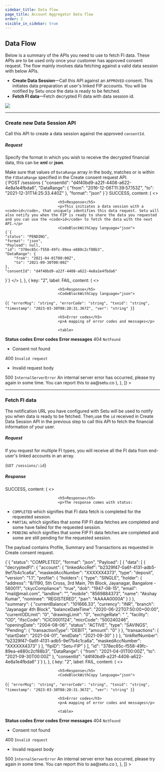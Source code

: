 ```yaml
---
sidebar_title: Data flow
page_title: Account Aggregator Data flow
order: 2
visible_in_sidebar: true
---
```


## Data Flow

Below is a summary of the APIs you need to use to fetch FI data. These APIs are to be used only once your customer has approved consent request. The flow mainly involves data fetching against a valid data session with below APIs.

-   **Create Data Session**—Call this API against an `APPROVED` consent. This initiates data preparation at user's linked FIP accounts. You will be notified by Setu once the data is ready to be fetched.
-   **Fetch FI data**—Fetch decrypted FI data with data session id.

![](https://storage.googleapis.com/strapi-assets/latest/data_session_56485983c0/data_session_56485983c0.png)

<hr class="primary" />

### Create new Data Session API

Call this API to create a data session against the approved `consentId`.

##### Request

Specify the format in which you wish to receive the decrypted financial data, this can be **xml** or **json**.

<Callout type="tip">
    Make sure that values of <code>DataRange</code> array in the body, matches
    or is within the <code>FIDataRange</code> specified in the Create consent
    request API.
</Callout>

<br />

<CodeBlockWithCopy language="json">
    {`POST /sessions
{
    "consentId": "d4f40bd9-a22f-4408-a622-4e8a1e4fbda6",
    "DataRange": {
        "from": "2016-12-06T11:39:57.153Z",
        "to": "2021-12-31T14:25:33.440Z"
    },
    "format": "json"
}`}
</CodeBlockWithCopy>
<Row>
    <Portion desktopSpan="whole">
        <Tabs
            tabs={[
                {
                    key: "1",
                    label: <Badge type="success">SUCCESS</Badge>,
                    content: (
                        <>
                            
                            
                            <h5>Response</h5>
                            <p>This initiates a data session with a <code>id</code>, that uniquely identifies this data request. Setu will also notify you when the FIP is ready to share the data you requested and you can use the <code>id</code> to fetch the data with the next API.</p>
                            <CodeBlockWithCopy language="json">
    {`{
    "status": "PENDING",
    "format": "json",
    "Payload": null,
    "id": "378ec65c-f558-49fc-89ea-e880c2cf88b3",
    "DataRange": {
        "from": "2021-04-01T00:00Z",
        "to": "2021-09-30T00:00Z"
    },
    "consentId": "d4f40bd9-a22f-4408-a622-4e8a1e4fbda6"
}`}
</CodeBlockWithCopy>
                        </>
                    ),
                },
                {
                    key: "2",
                    label: <Badge type="failure">FAIL</Badge>,
                    content: (
                        <>
                            
                            
                            <h5>Response</h5>
                            <CodeBlockWithCopy language="json">
{`{
  "errorMsg": "string",
  "errorCode": "string",
  "txnid": "string",
  "timestamp": "2023-03-30T08:20:31.367Z",
  "ver": "string"
}`}
</CodeBlockWithCopy>
                            
                            <h5>Error codes</h5>
                            <p>A mapping of error codes and messages</p>
                            
                            <table>
  <tr>
    <th>
      <strong>Status codes</strong>
    </th>
    <th>
      <strong>Error codes</strong>
    </th>
    <th>
      <strong>Error messages</strong>
    </th>
  </tr>
  <tr>
    <td>404</td>
    <td><code>NotFound</code></td>
    <td>
      <ul>
        <li>Consent not found</li>
      </ul>
    </td>
  </tr>
  <tr>
    <td>400</td>
    <td><code>Invalid request</code></td>
    <td>
      <ul>
        <li>Invalid request body</li>
      </ul>
    </td>
  </tr>
  <tr>
    <td>500</td>
    <td><code>InternalServerError</code></td>
    <td>
      An internal server error has occurred, please try again in some time. You can report this to aa@setu.co
    </td>
  </tr>
</table>
                        </>
                    ),
                },
            ]}
        ></Tabs>
    </Portion>
</Row>

<hr class="primary" />

### Fetch FI data

The notification URL you have configured with Setu will be used to notify you when data is ready to be fetched. Then,use the `id` received in Create Data Session API in the previous step to call this API to fetch the financial information of your user.

##### Request

If you request for multiple FI types, you will receive all the FI data from end-user's linked accounts in an array.

<CodeBlockWithCopy language="json">{`GET /sessions/:id`}</CodeBlockWithCopy>

##### Response





<Row>
    <Portion desktopSpan="whole">
        <Tabs
            tabs={[
                {
                    key: "1",
                    label: <Badge type="success">SUCCESS</Badge>,
                    content: (
                        <>
                            
                            
                            <h5>Response</h5>
                            <p>The response comes with status:

-   `COMPLETED` which signifies that FI data fetch is completed for the requested session.
-   `PARTIAL` which signifies that some FIP FI data fetches are completed and some have failed for the requested session.
-   `PENDING` which signifies that some FIP FI data fetches are completed and some are still pending for the requested session.

The payload contains Profile, Summary and Transactions as requested in Create consent request.
</p>
                            <CodeBlockWithCopy language="json">
    {`{
    "status": "COMPLETED",
    "format": "json", 
    "Payload": [
        {
            "data": [
                {
                    "decryptedFI": {
                        "account": {
                            "linkedAccRef": "b2329f47-0a6f-4131-adb5-9ef7b4c1ca6a",
                            "maskedAccNumber": "XXXXXX4373",
                            "type": "deposit",
                            "version": "1.1",
                            "profile": {
                                "holders": {
                                    "type": "SINGLE",
                                    "holder": {
                                        "address": "8/1190, 5th Cross, 3rd Main, 7th Block, Jayanagar, Bangalore - 560011",
                                        "ckycCompliance": "true",
                                        "dob": "1947-08-15",
                                        "email": "mail@mail.com",
                                        "landline": "",
                                        "mobile": "8569884373",
                                        "name": "Akshay Kumar",
                                        "nominee": "REGISTERED",
                                        "pan": "AAAAA0000A"
                                    }
                                }
                            },
                            "summary": {
                                "currentBalance": "101666.33",
                                "currency": "INR",
                                "branch": "Jayanagar 4th Block",
                                "balanceDateTime": "2020-06-22T07:50:00+00:00",
                                "currentODLimit": "0",
                                "drawingLimit": "0",
                                "exchgeRate": " ",
                                "facility": "OD",
                                "ifscCode": "ICIC0001124",
                                "micrCode": "500240246",
                                "openingDate": "2004-08-06",
                                "status": "ACTIVE",
                                "type": "SAVINGS",
                                "Pending": {
                                    "transactionType": "DEBIT",
                                    "amount": "0"
                                }
                            },
                            "transactions": {
                                "startDate": "2021-04-01",
                                "endDate": "2021-09-30"
                            }
                        }
                    },
                    "linkRefNumber": "b2329f47-0a6f-4131-adb5-9ef7b4c1ca6a",
                    "maskedAccNumber": "XXXXXX4373"
                }
            ],
            "fipID": "Setu-FIP"
        }
    ],
    "id": "378ec65c-f558-49fc-89ea-e880c2cf88b3",
    "DataRange": {
        "from": "2021-04-01T00:00Z",
        "to": "2021-09-30T00:00Z"
    },
    "consentId": "d4f40bd9-a22f-4408-a622-4e8a1e4fbda6"
}`}
</CodeBlockWithCopy>
                        </>
                    ),
                },
                {
                    key: "2",
                    label: <Badge type="failure">FAIL</Badge>,
                    content: (
                        <>
                            
                            
                            <h5>Response</h5>
                            <CodeBlockWithCopy language="json">
{`{
  "errorMsg": "string",
  "errorCode": "string",
  "txnid": "string",
  "timestamp": "2023-03-30T08:20:31.367Z",
  "ver": "string"
}`}
</CodeBlockWithCopy>
                            
                            <h5>Error codes</h5>
                            <p>A mapping of error codes and messages</p>
                            
                            <table>
  <tr>
    <th>
      <strong>Status codes</strong>
    </th>
    <th>
      <strong>Error codes</strong>
    </th>
    <th>
      <strong>Error messages</strong>
    </th>
  </tr>
  <tr>
    <td>404</td>
    <td><code>NotFound</code></td>
    <td>
      <ul>
        <li>Consent not found</li>
      </ul>
    </td>
  </tr>
  <tr>
    <td>400</td>
    <td><code>Invalid request</code></td>
    <td>
      <ul>
        <li>Invalid request body</li>
      </ul>
    </td>
  </tr>
  <tr>
    <td>500</td>
    <td><code>InternalServerError</code></td>
    <td>
      An internal server error has occurred, please try again in some time. You can report this to aa@setu.co
    </td>
  </tr>
</table>
                        </>
                    ),
                },
            ]}
        ></Tabs>
    </Portion>
</Row>

<WasPageHelpful />
